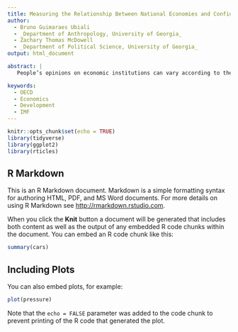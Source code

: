 ```yaml
---
title: Measuring the Relationship Between National Economies and Confidence in Economic Institutions
author:
  - Bruno Guimaraes Ubiali
  - _Department of Anthropology, University of Georgia_
  - Zachary Thomas McDowell
  - _Department of Political Science, University of Georgia_
output: html_document

abstract: |
   People’s opinions on economic institutions can vary according to the level of development of their countries of residence, which has implications for levels of investment in national and international markets. This paper aims at testing the hypothesis that people who reside in developed countries have a higher level of trust in economic institutions than people who reside in developing countries. We draw on secondary data from the World Values Survey (WVS) for the United States, Mexico, and Chile. For data analyses, we used the software R for producing graphs and statistical inferences. The results do not confirm our hypothesis; there is no homogeneous patter of response according to the level of economic development of the country. The results indicate that people in Mexico have higher confidence in banks than US and Chile inhabitants.

keywords:
  - OECD
  - Economics
  - Development
  - IMF
---   
```

```r
knitr::opts_chunk$set(echo = TRUE)
library(tidyverse)
library(ggplot2)
library(rticles)
```

## R Markdown

This is an R Markdown document. Markdown is a simple formatting syntax for authoring HTML, PDF, and MS Word documents. For more details on using R Markdown see <http://rmarkdown.rstudio.com>.

When you click the **Knit** button a document will be generated that includes both content as well as the output of any embedded R code chunks within the document. You can embed an R code chunk like this:

```r
summary(cars)
```

## Including Plots

You can also embed plots, for example:

```r
plot(pressure)
```

Note that the `echo = FALSE` parameter was added to the code chunk to prevent printing of the R code that generated the plot.

